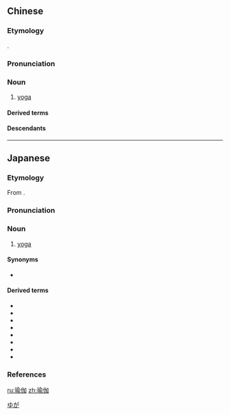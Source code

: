 ==Chinese==
{{zh-forms|alt=瑜珈}}
{{wikipedia|lang=zh}}
{{wikipedia|lang=yue}}

===Etymology===
{{bor|zh|sa|योग}} {{defdate|7th century}}.

===Pronunciation===
{{zh-pron
|m=yújiā
|c=jyu4 gaa1
|h=pfs=yì-kâ
|mn-t=ru5 gia1
|w=3hhy jia
|mc=y
|cat=n
}}

===Noun===
{{zh-noun}}

# [[yoga]] {{gloss|physical, mental, and spiritual practice or discipline}}
#: {{zh-x|練 瑜伽{jiā}|to practise '''yoga'''}}

====Derived terms====
{{zh-der|瑜伽宗|瑜伽師地論|瑜伽派|瑜伽行派}}

====Descendants====
{{CJKV||ゆが|유가|du già}}

{{zh-cat|Yoga}}

----

==Japanese==
{{ja-kanjitab|ゆ|が|yomi=o}}

===Etymology===
From {{der|ja|ltc|瑜伽|tr=jɨo ɡɨɑ}}.

===Pronunciation===
{{ja-pron|yomi=o|ゆが|acc=1|acc_ref=DJR}}

===Noun===
{{ja-noun|ゆが}}

# [[yoga]]

====Synonyms====
* {{ja-r|ヨーガ}}

====Derived terms====
* {{ja-r|三密瑜伽|さんみつゆが}}
* {{ja-r|瑜伽教|ゆがきょう}}
* {{ja-r|瑜伽三密|ゆがさんみつ}}
* {{ja-r|瑜伽師地論|ゆがしじろん}}
* {{ja-r|瑜伽宗|ゆがしゅう}}
* {{ja-r|瑜伽上乗|ゆがじょうじょう}}
* {{ja-r|瑜伽振鈴|ゆがしんれい}}
* {{ja-r|瑜伽論|ゆがろん}}

===References===
<references/>

[[Category:ja:Yoga|ゆが]]

[[ru:瑜伽]]
[[zh:瑜伽]]